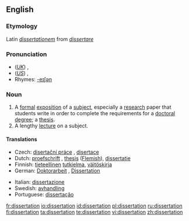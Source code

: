 ==English==

===Etymology===
Latin ''[[dissertationem]]'' from ''[[dissertare]]''

===Pronunciation===
*(''[[Received Pronunciation|UK]]'') {{IPA|/ˌdɪsəˈteɪʃən/}}, {{SAMPA|/%dIs@"teIS@n/}}
*(''[[General American|US]]'') {{IPA|/ˌdɪsɚˈteɪʃən/}}, {{SAMPA|/%dIs@`"teIS@n/}}
*Rhymes: [[Rhymes:English:-eɪʃǝn|-eɪʃǝn]]

===Noun===
{{en-noun}}

# A [[formal]] [[exposition]] of a [[subject]], especially a [[research]] paper that students write in order to complete the requirements for a [[doctoral]] [[degree]]; a [[thesis]].
# A lengthy [[lecture]] on a subject.

====Translations====
{{trans-top|A formal exposition of a subject}}
* Czech: [[disertační práce]] {{f}}, [[disertace]] {{f}}
* Dutch: [[proefschrift]] {{n}}, [[thesis]] {{f}} ([[Flemish]]), [[dissertatie]] {{f}}
* Finnish: [[tieteellinen]] [[tutkielma]], [[väitöskirja]]
* German: [[Doktorarbeit]] {{f}}, [[Dissertation]] {{f}}
{{trans-mid}}
* Italian: [[dissertazione]]
* Swedish: [[avhandling]]
* Portuguese: [[dissertação]]
{{trans-bottom}}

[[fr:dissertation]]
[[io:dissertation]]
[[id:dissertation]]
[[pl:dissertation]]
[[ru:dissertation]]
[[fi:dissertation]]
[[ta:dissertation]]
[[te:dissertation]]
[[vi:dissertation]]
[[zh:dissertation]]